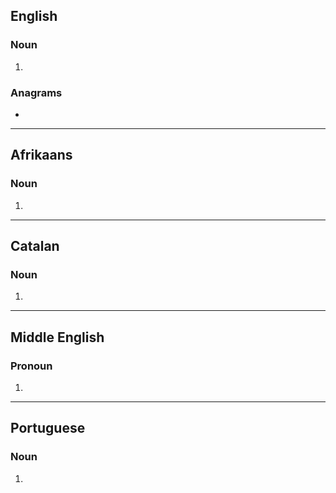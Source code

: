 {{also|-ous|-ouš}}
==English==

===Noun===
{{head|en|noun form}}

# {{plural of|en|ou}}

===Anagrams===
* {{anagrams|en|a=osu|OSU|Sou|USO|sou}}

----

==Afrikaans==

===Noun===
{{head|af|noun plural form}}

# {{plural of|af|ou}}

----

==Catalan==

===Noun===
{{head|ca|noun form}}

# {{plural of|ca|ou}}

----

==Middle English==

===Pronoun===
{{head|enm|pronoun}}

# {{alt form|enm|us}}

----

==Portuguese==

===Noun===
{{head|pt|noun plural form}}

# {{plural of|pt|ou}}